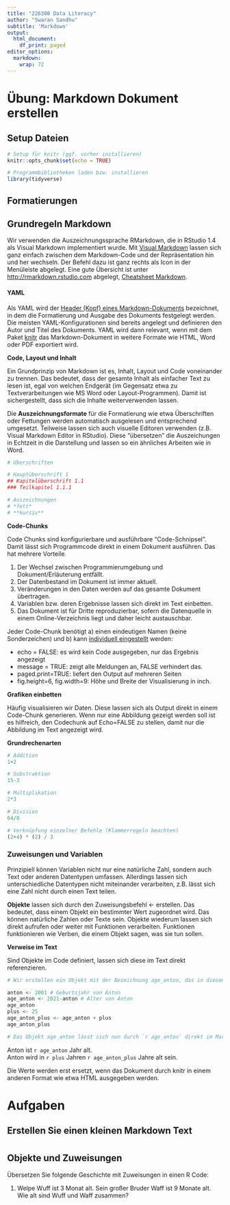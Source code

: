 ---
title: "226308 Data Literacy"
author: "Swaran Sandhu"
subtitle: 'Markdown'
output:
  html_document:
    df_print: paged
editor_options: 
  markdown: 
    wrap: 72
---

# Übung: Markdown Dokument erstellen

## Setup Dateien

```{r setup document, include=FALSE, fig.width = 9, fig.height = 6}

# Setup für knitr (ggf. vorher installieren)
knitr::opts_chunk$set(echo = TRUE)

# Programmbibliotheken laden bzw. installieren
library(tidyverse)
```

## Formatierungen

## Grundregeln Markdown

Wir verwenden die Auszeichnungssprache RMarkdown, die in RStudio 1.4 als
Visual Markdown implementiert wurde. Mit [Visual
Markdown](https://rstudio.github.io/visual-markdown-editing/) lassen
sich ganz einfach zwischen dem Markdown-Code und der Repräsentation hin
und her wechseln. Der Befehl dazu ist ganz rechts als Icon in der
Menüleiste abgelegt. Eine gute Übersicht ist unter
<http://rmarkdown.rstudio.com> abgelegt, [Cheatsheet
Markdown](https://raw.githubusercontent.com/rstudio/cheatsheets/main/rmarkdown.pdf).

#### YAML

Als YAML wird der [Header (Kopf) eines
Markdown-Dokuments](https://bookdown.org/yihui/rmarkdown/html-document.html)
bezeichnet, in dem die Formatierung und Ausgabe des Dokuments festgelegt
werden. Die meisten YAML-Konfigurationen sind bereits angelegt und
definieren den Autor und Titel des Dokuments. YAML wird dann relevant,
wenn mit dem Paket [knitr](https://yihui.org/knitr/) das
Markdown-Dokument in weitere Formate wie HTML, Word oder PDF exportiert
wird.

**Code, Layout und Inhalt**

Ein Grundprinzip von Markdown ist es, Inhalt, Layout und Code
voneinander zu trennen. Das bedeutet, dass der gesamte Inhalt als
einfacher Text zu lesen ist, egal von welchen Endgerät (im Gegensatz
etwa zu Textverarbeitungen wie MS Word oder Layout-Programmen). Damit
ist sichergestellt, dass sich die Inhalte weiterverwenden lassen.

Die **Auszeichnungsformate** für die Formatierung wie etwa Überschriften
oder Fettungen werden automatisch ausgelesen und entsprechend umgesetzt.
Teilweise lassen sich auch visuelle Editoren verwenden (z.B. Visual
Markdown Editor in RStudio). Diese "übersetzen" die Auszeichungen in
Echtzeit in die Darstellung und lassen so ein ähnliches Arbeiten wie in
Word.

```{r Markdown Auszeichungen, echo=FALSE, fig.height=6, fig.width=9}

# Überschriften

# Hauptüberschrift 1
## Kapitelüberschrift 1.1 
### Teilkapitel 1.1.1 

# Auszeichnungen
# *fett*
# **kursiv**

```

**Code-Chunks**

Code Chunks sind konfigurierbare und ausführbare "Code-Schnipsel". Damit
lässt sich Programmcode direkt in einem Dokument ausführen. Das hat
mehrere Vorteile.

1.  Der Wechsel zwischen Programmierumgebung und Dokument/Erläuterung
    entfällt.
2.  Der Datenbestand im Dokument ist immer aktuell.
3.  Veränderungen in den Daten werden auf das gesamte Dokument
    übertragen.
4.  Variablen bzw. deren Ergebnisse lassen sich direkt im Text
    einbetten.
5.  Das Dokument ist für Dritte reproduzierbar, sofern die Datenquelle
    in einem Online-Verzeichnis liegt und daher leicht austauschbar.

Jeder Code-Chunk benötigt a) einen eindeutigen Namen (keine
Sonderzeichen) und b) kann [individuell
eingestellt](https://yihui.org/knitr/options/) werden:

-   echo = FALSE: es wird kein Code ausgegeben, nur das Ergebnis
    angezeigt
-   message = TRUE: zeigt alle Meldungen an, FALSE verhindert das.
-   paged.print=TRUE: liefert den Output auf mehreren Seiten
-   fig.height=6, fig.width=9: Höhe und Breite der Visualisierung in
    inch.

**Grafiken einbetten**

Häufig visualisieren wir Daten. Diese lassen sich als Output direkt in
einem Code-Chunk generieren. Wenn nur eine Abbildung gezeigt werden soll
ist es hilfreich, den Codechunk auf Echo=FALSE zu stellen, damit nur die
Abbildung im Text angezeigt wird.

**Grundrechenarten**

```{r Grundrechenarten}

# Addition
1+2

# Substraktion
15-3

# Multiplikation
2*3

# Division
64/8

# Verknüpfung einzelner Befehle (Klammerregeln beachten)
(2+4) * (2) / 3
```

### Zuweisungen und Variablen

Prinzipiell können Variablen nicht nur eine natürliche Zahl, sondern
auch Text oder anderen Datentypen umfassen. Allerdings lassen sich
unterschiedliche Datentypen nicht miteinander verarbeiten, z.B. lässt
sich eine Zahl nicht durch einen Text teilen.

**Objekte** lassen sich durch den Zuweisungsbefehl \<- erstellen. Das
bedeutet, dass einem Objekt ein bestimmter Wert zugeordnet wird. Das
können natürliche Zahlen oder Texte sein. Objekte wiederum lassen sich
direkt aufrufen oder weiter mit Funktionen verarbeiten. Funktionen
funktionieren wie Verben, die einem Objekt sagen, was sie tun sollen.

**Verweise im Text**

Sind Objekte im Code definiert, lassen sich diese im Text direkt
referenzieren.

```{r Beispiel Markdown Referenzierung im Text}

# Wir erstellen ein Objekt mit der Bezeichnung age_anton, das in diesem Beispiel berechnet wird

anton <- 2001 # Geburtsjahr von Anton
age_anton <- 2021-anton # Alter von Anton 
age_anton
plus <- 25
age_anton_plus <- age_anton + plus
age_anton_plus

# Das Objekt age_anton lässt sich nun durch `r age_anton` direkt im Markdown-Text einbetten. Wichtig dafür sind die entsprechenden Zeichen, die "backticks" heißen. Wenn das Dokument entsprechend umgewandelt wird, z.B. als HTML, dann werden auch die Variablenwerte im Text entsprechend verändert.
```

Anton ist `r age_anton` Jahr alt.\
Anton wird in `r plus` Jahren `r age_anton_plus` Jahre alt sein.

Die Werte werden erst ersetzt, wenn das Dokument durch knitr in einem
anderen Format wie etwa HTML ausgegeben werden.

# Aufgaben

## Erstellen Sie einen kleinen Markdown Text

# 

## Objekte und Zuweisungen

Übersetzen Sie folgende Geschichte mit Zuweisungen in einen R Code:

1)  Welpe Wuff ist 3 Monat alt. Sein großer Bruder Waff ist 9 Monate
    alt. Wie alt sind Wuff und Waff zusammen?

```{r Uebung 1 Wuff und Waff}

```

